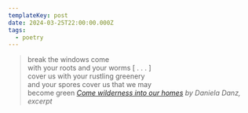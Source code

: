 ```yaml
---
templateKey: post
date: 2024-03-25T22:00:00.000Z
tags:
  - poetry
---
```

> break the windows come<br/>
> with your roots and your worms [ . . . ]<br/>
> cover us with your rustling greenery<br/>
> and your spores cover us that we may<br/>
> become green
> <cite><i>[Come wilderness into our homes](https://poems.com/poem/come-wilderness-into-our-homes/)</i> by Daniela Danz, excerpt</cite>
